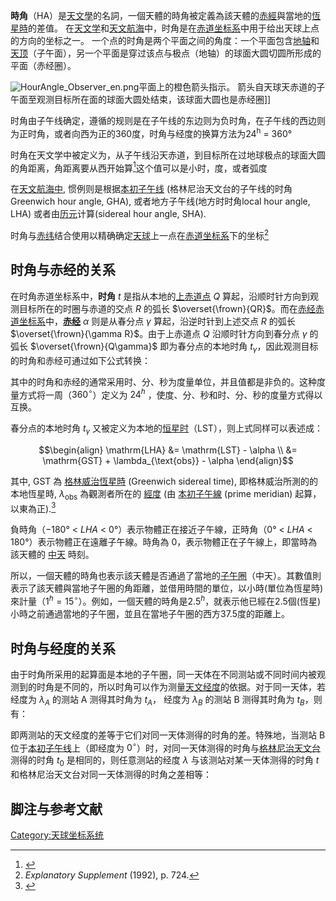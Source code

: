{{expand|time=2015-08-07T01:34:45+00:00}}
{{expert|time=2015-08-07T01:34:45+00:00}}
'''時角'''（HA）是[[天文學|天文學]]的名詞，一個天體的時角被定義為該天體的[[赤經|赤經]]與當地的[[恒星时|恆星時]]的差值。 
在[[天文学|天文学]]和[[天文航海|天文航海]]中，时角是在[[赤道坐标系|赤道坐标系]]中用于给出天球上点的方向的坐标之一。 一个点的时角是两个平面之间的角度：一个平面包含[[地轴|地轴]]和[[天顶|天顶]]（子午面），另一个平面是穿过该点与极点（地轴）的球面大圆切圆所形成的平面（赤经圈）。

[[File:HourAngle_Observer_en.png|thumb]]平面上的橙色箭头指示。 箭头自天球天赤道的子午面至观测目标所在面的球面大圆处结束，该球面大圆也是赤经圈]]

时角由子午线确定，遵循的规则是在子午线的东边则为负时角，在子午线的西边则为正时角，或者向西为正的360度，时角与经度的换算方法为24<sup>h</sup> = 360°

时角在天文学中被定义为，从子午线沿天赤道，到目标所在过地球极点的球面大圆的角距离，角距离要从西开始算<ref>
{{cite book |author=U.S. Naval Observatory Nautical Almanac Office |editor=P. Kenneth Seidelmann |title=Explanatory Supplement to the Astronomical Almanac |publisher=University Science Books |location=[[Mill_Valley,_California|Mill Valley, CA]] |date=1992 |page=729 |isbn=0-935702-68-7}}</ref>这个值可以是小时，度，或者弧度

在[[天文航海中|天文航海中]], 惯例则是根据[[本初子午线|本初子午线]] (格林尼治天文台的子午线的时角Greenwich hour angle, GHA), 或者地方子午线(地方时时角local hour angle, LHA) 或者由[[历元|历元]]计算(sidereal hour angle, SHA).

时角与[[赤纬|赤纬]]结合使用以精确确定[[天球|天球]]上一点在[[赤道坐标系|赤道坐标系]]下的坐标<ref>''Explanatory Supplement'' (1992), p. 724.</ref>

== 时角与赤经的关系 ==

在时角赤道坐标系中，'''时角''' <math>t</math> 是指从本地的[[上赤道点|上赤道点]] <math>Q</math> 算起，沿顺时针方向到观测目标所在的时圈与赤道的交点 <math>R</math> 的弧长 <math>\overset{\frown}{QR}</math>。而在[[赤经赤道坐标系|赤经赤道坐标系]]中，'''[[赤经|赤经]]''' <math>\alpha</math> 则是从春分点 <math>\gamma</math> 算起，沿逆时针到上述交点 <math>R</math> 的弧长 <math>\overset{\frown}{\gamma R}</math>。由于上赤道点 <math>Q</math> 沿顺时针方向到春分点 <math>\gamma</math> 的弧长 <math>\overset{\frown}{Q\gamma}</math> 即为春分点的本地时角 <math>t_{\gamma}</math>，因此观测目标的时角和赤经可通过如下公式转换：

{{centre|<math>t_{\gamma} = \alpha + t</math>}}

其中的时角和赤经的通常采用时、分、秒为度量单位，并且值都是非负的。这种度量方式将一周（<math>360^{\circ}</math>）定义为 <math>24^h</math> ，使度、分、秒和时、分、秒的度量方式得以互换。

春分点的本地时角 <math>t_{\gamma}</math> 又被定义为本地的[[恒星时|恒星时]]（<math>\mathrm{LST}</math>），则上式同样可以表述成：

::<math>\begin{align}
\mathrm{LHA} &= \mathrm{LST} - \alpha \\
             &= \mathrm{GST} + \lambda_{\text{obs}} - \alpha
\end{align}</math>

其中, GST 為 [[恆星時|格林威治恆星時]] (Greenwich sidereal time), 即格林威治所測的的本地恆星時, <math>\lambda_{\text{obs}}</math> 為觀測者所在的 [[經度|經度]] (由 [[本初子午線|本初子午線]] (prime meridian) 起算，以東為正).<ref>{{cite book  | last = Meeus | first = Jean | title = Astronomical Algorithms | publisher = Willmann-Bell, Inc., Richmond, VA | date = 1991 | page = 88 | ISBN = 0-943396-35-2 }}</ref>

負時角（−180° < <math>LHA</math> < 0°）表示物體正在接近子午線，正時角（0° < <math>LHA</math> < 180°）表示物體正在遠離子午線。時角為 0，表示物體正在子午線上，即當時為該天體的 [[中天_(天文學)|中天]] 時刻。

所以，一個天體的時角也表示該天體是否通過了當地的[[子午圈|子午圈]]（中天）。其數值則表示了該天體與當地子午圈的角距離，並借用時間的單位，以小時(單位為恆星時)來計量（<math>1^h = 15^\circ</math>）。例如，一個天體的時角是<math>2.5^h</math>，就表示他已經在2.5個(恆星)小時之前通過當地的子午圈，並且在當地子午圈的西方37.5度的距離上。

== 时角与经度的关系 ==

由于时角所采用的起算面是本地的子午圈，同一天体在不同测站或不同时间内被观测到的时角是不同的，所以时角可以作为测量[[经度|天文经度]]的依据。对于同一天体，若经度为 <math>{\lambda}_A</math> 的测站 <math>\mathrm{A}</math> 测得其时角为 <math>t_A</math>， 经度为 <math>{\lambda}_B</math> 的测站 <math>\mathrm{B}</math> 测得其时角为 <math>t_B</math>，则有：

{{centre|<math>{\lambda}_A - {\lambda}_B = t_A - t_B</math>}}

即两测站的天文经度的差等于它们对同一天体测得的时角的差。特殊地，当测站 <math>\mathrm{B}</math> 位于[[本初子午线|本初子午线]]上（即经度为 <math>0^\circ</math>）时，对同一天体测得的时角与[[格林尼治天文台|格林尼治天文台]]测得的时角 <math>t_0</math>  是相同的，则任意测站的经度 <math>\lambda</math> 与该测站对某一天体测得的时角 <math>t</math> 和格林尼治天文台对同一天体测得的时角之差相等：

{{centre|<math>\lambda = t - t_0</math>}}

==脚注与参考文献==
{{reflist}}{{天球坐标}}
[[Category:天球坐标系统|Category:天球坐标系统]]